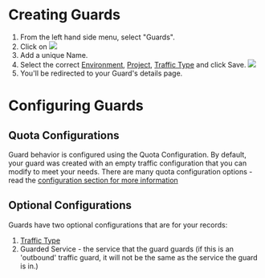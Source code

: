 
# Creating Guards

1. From the left hand side menu, select "Guards". 
1. Click on ![](/addguard.png)
1. Add a unique Name. 
1. Select the correct [Environment](/glossary#environment), [Project](/glossary#project), [Traffic Type](/glossary#guard) and click Save.
![](/createguard.png)
1. You'll be redirected to your Guard's details page. 
 
# Configuring Guards

## Quota Configurations
Guard behavior is configured using the Quota Configuration. By default, your guard was created with an empty traffic configuration that you can modify to meet your needs.
There are many quota configuration options - read the [configuration section for more information](/configuration/guards.mdx)

## Optional Configurations
Guards have two optional configurations that are for your records:
1. [Traffic Type](/glossary#guard)
2. Guarded Service - the service that the guard guards (if this is an 'outbound' traffic guard, it will not be the same as the service the guard is in.)
 